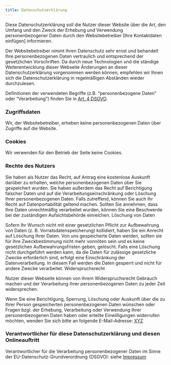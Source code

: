 ```yaml
---
title: Datenschutzerklärung
---
```

Diese Datenschutzerklärung soll die Nutzer dieser Website über die Art, den Umfang und den Zweck der Erhebung und Verwendung personenbezogener Daten durch den Websitebetreiber [Ihre Kontaktdaten einfügen] informieren.

Der Websitebetreiber nimmt Ihren Datenschutz sehr ernst und behandelt Ihre personenbezogenen Daten vertraulich und entsprechend der gesetzlichen Vorschriften. Da durch neue Technologien und die ständige Weiterentwicklung dieser Webseite Änderungen an dieser Datenschutzerklärung vorgenommen werden können, empfehlen wir Ihnen sich die Datenschutzerklärung in regelmäßigen Abständen wieder durchzulesen.

Definitionen der verwendeten Begriffe (z.B. “personenbezogene Daten” oder “Verarbeitung”) finden Sie in [Art. 4 DSGVO](https://eur-lex.europa.eu/legal-content/DE/TXT/?uri=CELEX%3A32016R0679).

### Zugriffsdaten

Wir, der Websitebetreiber, erheben keine personenbezogenen Daten über Zugriffe auf die Website.

### Cookies

Wir verwenden für den Betrieb der Seite keine Cookies.

### Rechte des Nutzers

Sie haben als Nutzer das Recht, auf Antrag eine kostenlose Auskunft darüber zu erhalten, welche personenbezogenen Daten über Sie gespeichert wurden. Sie haben außerdem das Recht auf Berichtigung falscher Daten und auf die Verarbeitungseinschränkung oder Löschung Ihrer personenbezogenen Daten. Falls zutreffend, können Sie auch Ihr Recht auf Datenportabilität geltend machen. Sollten Sie annehmen, dass Ihre Daten unrechtmäßig verarbeitet wurden, können Sie eine Beschwerde bei der zuständigen Aufsichtsbehörde einreichen.
Löschung von Daten

Sofern Ihr Wunsch nicht mit einer gesetzlichen Pflicht zur Aufbewahrung von Daten (z. B. Vorratsdatenspeicherung) kollidiert, haben Sie ein Anrecht auf Löschung Ihrer Daten. Von uns gespeicherte Daten werden, sollten sie für ihre Zweckbestimmung nicht mehr vonnöten sein und es keine gesetzlichen Aufbewahrungsfristen geben, gelöscht. Falls eine Löschung nicht durchgeführt werden kann, da die Daten für zulässige gesetzliche Zwecke erforderlich sind, erfolgt eine Einschränkung der Datenverarbeitung. In diesem Fall werden die Daten gesperrt und nicht für andere Zwecke verarbeitet.
Widerspruchsrecht

Nutzer dieser Webseite können von ihrem Widerspruchsrecht Gebrauch machen und der Verarbeitung ihrer personenbezogenen Daten zu jeder Zeit widersprechen.

Wenn Sie eine Berichtigung, Sperrung, Löschung oder Auskunft über die zu Ihrer Person gespeicherten personenbezogenen Daten wünschen oder Fragen bzgl. der Erhebung, Verarbeitung oder Verwendung Ihrer personenbezogenen Daten haben oder erteilte Einwilligungen widerrufen möchten, wenden Sie sich bitte an folgende E-Mail-Adresse: [XYZ]()

### Verantwortlicher für diese Datenschutzerklärung und diesen Onlineauftritt

Verantwortlicher für die Verarbeitung personenbezogener Daten im Sinne der EU-Datenschutz-Grundverordnung (DSGVO): siehe [Impressum](./about.qmd)
